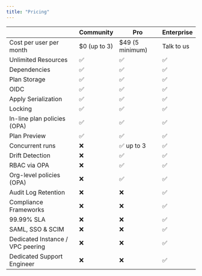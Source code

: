 ```yaml
---
title: "Pricing"
---
```



|                                  | Community                          |        Pro                 |       Enterprise      |
| -------------------------------- | ---------------------------------- | -------------------------- | --------------------- |
| Cost per user per month          | $0 (up to 3)                       |  $49 (5 minimum)           | Talk to us            |
| Unlimited Resources              | ✅ | ✅ | ✅ |
| Dependencies                     | ✅ | ✅ | ✅ |
| Plan Storage                     | ✅ | ✅ | ✅ |
| OIDC                             | ✅ | ✅ | ✅ |
| Apply Serialization              | ✅ | ✅ | ✅ |
| Locking                          | ✅ | ✅ | ✅ |
| In-line plan policies (OPA)      | ✅ | ✅ | ✅ |
| Plan Preview                     | ✅ | ✅ | ✅ |
| Concurrent runs                  | ❌ | ✅ up to 3 | ✅ |
| Drift Detection                  | ❌ | ✅ | ✅ |
| RBAC via OPA                     | ❌ | ✅ | ✅ |
| Org-level policies (OPA)         | ❌ | ✅ | ✅ |
| Audit Log Retention              | ❌ | ❌ | ✅ |
| Compliance Frameworks            | ❌ | ❌ | ✅ |
| 99.99% SLA                       | ❌ | ❌ | ✅ |
| SAML, SSO & SCIM                 | ❌ | ❌ | ✅ |
| Dedicated Instance / VPC peering | ❌ | ❌ | ✅ |
| Dedicated Support Engineer       | ❌ | ❌ | ✅ |
